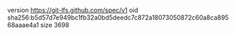version https://git-lfs.github.com/spec/v1
oid sha256:b5d57d7e949bc1fb32a0bd5deedc7c872a18073050872c60a8ca89568aaae4a1
size 3698
